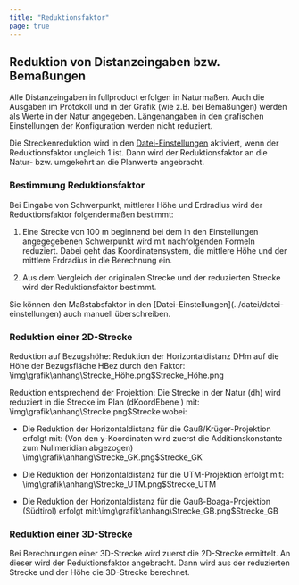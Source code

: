 ```yaml
---
title: "Reduktionsfaktor"
page: true
---
```

## Reduktion von Distanzeingaben bzw. Bema&#223;ungen
<GeoMapper>
<Success>
Alle Distanzeingaben in  <Placeholder>fullproduct</Placeholder> erfolgen in Naturma&#223;en. Auch die Ausgaben im Protokoll und in der Grafik (wie z.B. bei Bema&#223;ungen) werden als Werte in der Natur angegeben. 
</Success>


<Success>
L&#228;ngenangaben in den grafischen Einstellungen der Konfiguration werden nicht reduziert.
</Success>


Die Streckenreduktion wird in den [Datei-Einstellungen](../datei/datei-einstellungen)
 aktiviert, wenn der Reduktionsfaktor ungleich 1 ist. Dann wird der Reduktionsfaktor an die Natur- bzw. umgekehrt an die Planwerte angebracht.

### Bestimmung Reduktionsfaktor
Bei Eingabe von Schwerpunkt, mittlerer H&#246;he und Erdradius wird der Reduktionsfaktor folgenderma&#223;en bestimmt:

1. Eine Strecke von 100 m beginnend bei dem in den Einstellungen angegegebenen Schwerpunkt wird mit nachfolgenden Formeln reduziert. Dabei geht das Koordinatensystem, die mittlere H&#246;he und der mittlere Erdradius in die Berechnung ein.

2. Aus dem Vergleich der originalen Strecke und der reduzierten Strecke wird der Reduktionsfaktor bestimmt.




<Success>
Sie k&#246;nnen den Ma&#223;stabsfaktor in den [Datei-Einstellungen](../datei/datei-einstellungen)
 auch manuell &#252;berschreiben.
</Success>


### Reduktion einer 2D-Strecke
 <Bold> Reduktion auf Bezugsh&#246;he: </Bold> 
Reduktion der Horizontaldistanz DHm auf die H&#246;he der Bezugsfl&#228;che HBez durch den Faktor:<Image>\img\grafik\anhang\Strecke_Höhe.png$Strecke_Höhe.png</Image>

 <Bold> Reduktion entsprechend der Projektion: </Bold> 
Die Strecke in der Natur (dh) wird reduziert in  die Strecke im Plan (dKoordEbene ) mit:<Image>\img\grafik\anhang\Strecke.png$Strecke</Image>
wobei:

- Die Reduktion der Horizontaldistanz f&#252;r die Gau&#223;/Kr&#252;ger-Projektion erfolgt mit: (Von den y-Koordinaten wird zuerst die Additionskonstante zum Nullmeridian abgezogen)<Image>\img\grafik\anhang\Strecke_GK.png$Strecke_GK</Image>
- Die Reduktion der Horizontaldistanz f&#252;r die UTM-Projektion erfolgt mit:<Image>\img\grafik\anhang\Strecke_UTM.png$Strecke_UTM</Image> 

- Die Reduktion der Horizontaldistanz f&#252;r die Gau&#223;-Boaga-Projektion (S&#252;dtirol) erfolgt mit:<Image>\img\grafik\anhang\Strecke_GB.png$Strecke_GB</Image>



### Reduktion einer 3D-Strecke
Bei Berechnungen einer 3D-Strecke wird zuerst die 2D-Strecke ermittelt. An dieser wird der Reduktionsfaktor angebracht. Dann wird aus der reduzierten Strecke und der H&#246;he die 3D-Strecke berechnet.

</GeoMapper>

 
